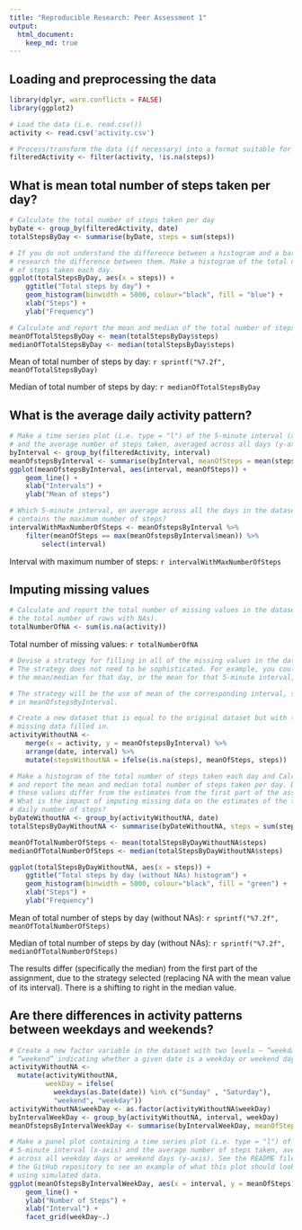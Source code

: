```yaml
---
title: "Reproducible Research: Peer Assessment 1"
output: 
  html_document:
    keep_md: true
---
```



## Loading and preprocessing the data

```r
library(dplyr, warn.conflicts = FALSE)
library(ggplot2)

# Load the data (i.e. read.csv())
activity <- read.csv('activity.csv')

# Process/transform the data (if necessary) into a format suitable for your analysis
filteredActivity <- filter(activity, !is.na(steps))
```


## What is mean total number of steps taken per day?

```r
# Calculate the total number of steps taken per day
byDate <- group_by(filteredActivity, date)
totalStepsByDay <- summarise(byDate, steps = sum(steps))

# If you do not understand the difference between a histogram and a barplot, 
# research the difference between them. Make a histogram of the total number 
# of steps taken each day.
ggplot(totalStepsByDay, aes(x = steps)) +
    ggtitle("Total steps by day") +
    geom_histogram(binwidth = 5000, colour="black", fill = "blue") +
    xlab("Steps") + 
    ylab("Frequency")

# Calculate and report the mean and median of the total number of steps taken per day
meanOfTotalStepsByDay <- mean(totalStepsByDay$steps)
medianOfTotalStepsByDay <- median(totalStepsByDay$steps)
```

Mean of total number of steps by day: `r sprintf("%7.2f", meanOfTotalStepsByDay)`

Median of total number of steps by day: `r medianOfTotalStepsByDay`

## What is the average daily activity pattern?

```r
# Make a time series plot (i.e. type = "l") of the 5-minute interval (x-axis) 
# and the average number of steps taken, averaged across all days (y-axis).
byInterval <- group_by(filteredActivity, interval)
meanOfstepsByInterval <- summarise(byInterval, meanOfSteps = mean(steps))
ggplot(meanOfstepsByInterval, aes(interval, meanOfSteps)) + 
    geom_line() +
    xlab("Intervals") + 
    ylab("Mean of steps")

# Which 5-minute interval, on average across all the days in the dataset, 
# contains the maximum number of steps?
intervalWithMaxNumberOfSteps <- meanOfstepsByInterval %>% 
    filter(meanOfSteps == max(meanOfstepsByInterval$mean)) %>%
        select(interval)
```
Interval with maximum number of steps: `r intervalWithMaxNumberOfSteps`

## Imputing missing values
```r
# Calculate and report the total number of missing values in the dataset (i.e.
# the total number of rows with NAs).
totalNumberOfNA <- sum(is.na(activity))
```
Total number of missing values: `r totalNumberOfNA`

```r
# Devise a strategy for filling in all of the missing values in the dataset. 
# The strategy does not need to be sophisticated. For example, you could use 
# the mean/median for that day, or the mean for that 5-minute interval, etc.

# The strategy will be the use of mean of the corresponding interval, stored 
# in meanOfstepsByInterval.

# Create a new dataset that is equal to the original dataset but with the 
# missing data filled in.
activityWithoutNA <- 
    merge(x = activity, y = meanOfstepsByInterval) %>% 
    arrange(date, interval) %>% 
    mutate(stepsWithoutNA = ifelse(is.na(steps), meanOfSteps, steps))

# Make a histogram of the total number of steps taken each day and Calculate 
# and report the mean and median total number of steps taken per day. Do 
# these values differ from the estimates from the first part of the assignment? 
# What is the impact of imputing missing data on the estimates of the total 
# daily number of steps?
byDateWithoutNA <- group_by(activityWithoutNA, date)
totalStepsByDayWithoutNA <- summarise(byDateWithoutNA, steps = sum(stepsWithoutNA))

meanOfTotalNumberOfSteps <- mean(totalStepsByDayWithoutNA$steps)
medianOfTotalNumberOfSteps <- median(totalStepsByDayWithoutNA$steps)

ggplot(totalStepsByDayWithoutNA, aes(x = steps)) +
    ggtitle("Total steps by day (without NAs) histogram") +
    geom_histogram(binwidth = 5000, colour="black", fill = "green") +
    xlab("Steps") + 
    ylab("Frequency")
```

Mean of total number of steps by day (without NAs): `r sprintf("%7.2f", meanOfTotalNumberOfSteps)`

Median of total number of steps by day (without NAs): `r sprintf("%7.2f", medianOfTotalNumberOfSteps)`

The results differ (specifically the median) from the first part of the assignment, due to the strategy selected (replacing NA with the mean value of its interval). There is a shifting to right in the median value.

## Are there differences in activity patterns between weekdays and weekends?

```r
# Create a new factor variable in the dataset with two levels – “weekday” and
# “weekend” indicating whether a given date is a weekday or weekend day.
activityWithoutNA <-
  mutate(activityWithoutNA, 
         weekDay = ifelse(
           weekdays(as.Date(date)) %in% c("Sunday" , "Saturday"), 
           "weekend", "weekday"))
activityWithoutNA$weekDay <- as.factor(activityWithoutNA$weekDay)
byIntervalWeekDay <- group_by(activityWithoutNA, interval, weekDay)
meanOfstepsByIntervalWeekDay <- summarise(byIntervalWeekDay, meanOfSteps = mean(stepsWithoutNA))

# Make a panel plot containing a time series plot (i.e. type = "l") of the 
# 5-minute interval (x-axis) and the average number of steps taken, averaged 
# across all weekday days or weekend days (y-axis). See the README file in 
# the GitHub repository to see an example of what this plot should look like
# using simulated data.
ggplot(meanOfstepsByIntervalWeekDay, aes(x = interval, y = meanOfSteps), col(weekDay)) +
    geom_line() +
    ylab("Number of Steps") + 
    xlab("Interval") +
    facet_grid(weekDay~.)
```


